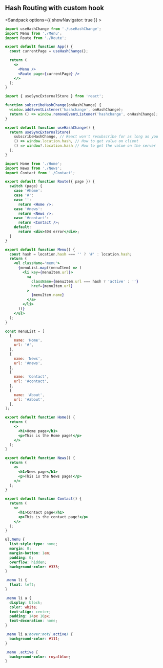 ## Hash Routing with custom hook

<Sandpack options={{ showNavigator: true }} >

```jsx src/App.js active
import useHashChange from './useHashChange';
import Menu from './Menu';
import Route from './Route';

export default function App() {
  const currentPage = useHashChange();

  return (
    <>
      <Menu />
      <Route page={currentPage} />
    </>
  );
}
```

```jsx src/useHashChange.jsx
import { useSyncExternalStore } from 'react';

function subscribeHashChange(onHashChange) {
  window.addEventListener('hashchange', onHashChange);
  return () => window.removeEventListener('hashchange', onHashChange);
}

export default function useHashChange() {
  return useSyncExternalStore(
    subscribeHashChange, // React won't resubscribe for as long as you pass the same function
    () => window.location.hash, // How to get value on client
    () => window?.location.hash // How to get the value on the server
  );
}
```

```jsx src/Route.jsx
import Home from './Home';
import News from './News';
import Contact from './Contact';

export default function Route({ page }) {
  switch (page) {
    case '#home':
    case '#':
    case '':
      return <Home />;
    case '#news':
      return <News />;
    case '#contact':
      return <Contact />;
    default:
      return <div>404 error</div>;
  }
}
```

```jsx src/Menu.jsx
export default function Menu() {
  const hash = location.hash === '' ? '#' : location.hash;
  return (
    <ul className='menu'>
      {menuList.map((menuItem) => (
        <li key={menuItem.url}>
          <a
            className={menuItem.url === hash ? 'active' : ''}
            href={menuItem.url}
          >
            {menuItem.name}
          </a>
        </li>
      ))}
    </ul>
  );
}

const menuList = [
  {
    name: 'Home',
    url: '#',
  },
  {
    name: 'News',
    url: '#news',
  },
  {
    name: 'Contact',
    url: '#contact',
  },
  {
    name: 'About',
    url: '#about',
  },
];
```

```jsx src/Home.jsx
export default function Home() {
  return (
    <>
      <h1>Home page</h1>
      <p>This is the Home page!</p>
    </>
  );
}
```

```jsx src/News.jsx
export default function News() {
  return (
    <>
      <h1>News page</h1>
      <p>This is the News page!</p>
    </>
  );
}
```

```jsx src/Contact.jsx
export default function Contact() {
  return (
    <>
      <h1>Contact page</h1>
      <p>This is the contact page!</p>
    </>
  );
}
```

```css
ul.menu {
  list-style-type: none;
  margin: 0;
  margin-bottom: 1em;
  padding: 0;
  overflow: hidden;
  background-color: #333;
}

.menu li {
  float: left;
}

.menu li a {
  display: block;
  color: white;
  text-align: center;
  padding: 14px 16px;
  text-decoration: none;
}

.menu li a:hover:not(.active) {
  background-color: #111;
}

.menu .active {
  background-color: royalblue;
}
```

</Sandpack>
